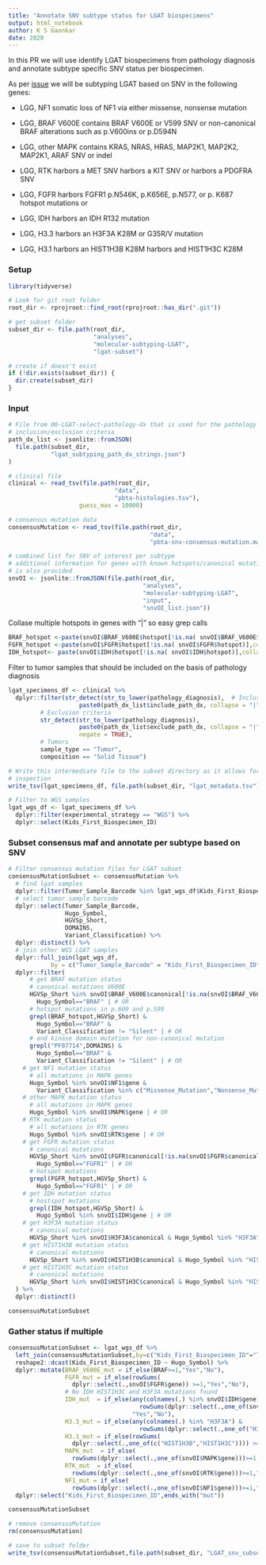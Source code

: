 ```yaml
---
title: "Annotate SNV subtype status for LGAT biospecimens"
output: html_notebook
author: K S Gaonkar 
date: 2020
---
```


In this PR we will use identify LGAT biospecimens from pathology diagnosis and annotate subtype specific SNV status per biospecimen.

As per [issue](https://github.com/AlexsLemonade/OpenPBTA-analysis/issues/790) we will be subtyping LGAT based on SNV in the following genes:

 - LGG, NF1
somatic loss of NF1 via either missense, nonsense mutation 

 - LGG, BRAF V600E
contains BRAF V600E or V599 SNV or non-canonical BRAF alterations such as p.V600ins or p.D594N

 - LGG, other MAPK
contains KRAS, NRAS, HRAS, MAP2K1, MAP2K2, MAP2K1, ARAF SNV or indel

 - LGG, RTK
harbors a MET SNV 
harbors a KIT SNV or
harbors a PDGFRA SNV 

- LGG, FGFR
harbors FGFR1 p.N546K, p.K656E, p.N577, or p. K687 hotspot mutations or

- LGG, IDH
harbors an IDH R132 mutation

 - LGG, H3.3
harbors an H3F3A K28M or G35R/V mutation

 -  LGG, H3.1
harbors an HIST1H3B K28M
harbors and HIST1H3C  K28M


### Setup
```r
library(tidyverse)

# Look for git root folder
root_dir <- rprojroot::find_root(rprojroot::has_dir(".git"))

# get subset folder
subset_dir <- file.path(root_dir, 
                        "analyses",
                        "molecular-subtyping-LGAT",
                        "lgat-subset")

# create if doesn't exist
if (!dir.exists(subset_dir)) {
  dir.create(subset_dir)
}
```

### Input

```r
# File from 00-LGAT-select-pathology-dx that is used for the pathology diagnosis
# inclusion/exclusion criteria
path_dx_list <- jsonlite::fromJSON(
  file.path(subset_dir, 
            "lgat_subtyping_path_dx_strings.json")
)

# clinical file
clinical <- read_tsv(file.path(root_dir, 
                              "data",
                              "pbta-histologies.tsv"), 
                    guess_max = 10000)

# consensus mutation data
consensusMutation <- read_tsv(file.path(root_dir,
                                        "data",
                                        "pbta-snv-consensus-mutation.maf.tsv.gz"))

# combined list for SNV of interest per subtype
# additional information for genes with known hotspots/canonical mutation 
# is also provided
snvOI <- jsonlite::fromJSON(file.path(root_dir,
                                      "analyses",
                                      "molecular-subtyping-LGAT",
                                      "input",
                                      "snvOI_list.json"))

```

Collase multiple hotspots in genes with "|" so easy grep calls

```r
BRAF_hotspot <-paste(snvOI$BRAF_V600E$hotspot[!is.na( snvOI$BRAF_V600E$hotspot)],collapse = "|")
FGFR_hotspot <-paste(snvOI$FGFR$hotspot[!is.na( snvOI$FGFR$hotspot)],collapse = "|")
IDH_hotspot<- paste(snvOI$IDH$hotspot[!is.na( snvOI$IDH$hotspot)],collapse = "|")
```

Filter to tumor samples that should be included on the basis of pathology diagnosis
```r
lgat_specimens_df <- clinical %>%
  dplyr::filter(str_detect(str_to_lower(pathology_diagnosis),  # Inclusion criteria
                    paste0(path_dx_list$include_path_dx, collapse = "|")),
         # Exclusion criteria
         str_detect(str_to_lower(pathology_diagnosis),
                    paste0(path_dx_list$exclude_path_dx, collapse = "|"),
                    negate = TRUE),
         # Tumors
         sample_type == "Tumor",
         composition == "Solid Tissue")

# Write this intermediate file to the subset directory as it allows for
# inspection
write_tsv(lgat_specimens_df, file.path(subset_dir, "lgat_metadata.tsv"))

# Filter to WGS samples
lgat_wgs_df <- lgat_specimens_df %>%
  dplyr::filter(experimental_strategy == "WGS") %>%
  dplyr::select(Kids_First_Biospecimen_ID)
```

### Subset consensus maf and annotate per subtype based on SNV

```r
# Filter consensus mutation files for LGAT subset
consensusMutationSubset <- consensusMutation %>%
  # find lgat samples
  dplyr::filter(Tumor_Sample_Barcode %in% lgat_wgs_df$Kids_First_Biospecimen_ID) %>%
  # select tumor sample barcode
  dplyr::select(Tumor_Sample_Barcode,
                Hugo_Symbol,
                HGVSp_Short,
                DOMAINS,
                Variant_Classification) %>% 
  dplyr::distinct() %>%
  # join other WGS LGAT samples
  dplyr::full_join(lgat_wgs_df,
            by = c("Tumor_Sample_Barcode" = "Kids_First_Biospecimen_ID")) %>%
  dplyr::filter(
      # get BRAF mutation status
      # canonical mutations V600E
      HGVSp_Short %in% snvOI$BRAF_V600E$canonical[!is.na(snvOI$BRAF_V600E$canonical)] &
        Hugo_Symbol=="BRAF" | # OR
      # hotspot mutations in p.600 and p.599
      grepl(BRAF_hotspot,HGVSp_Short) &
        Hugo_Symbol=="BRAF" &
        Variant_Classification != "Silent" | # OR
      # and kinase domain mutation for non-canonical mutation 
      grepl("PF07714",DOMAINS) & 
        Hugo_Symbol=="BRAF" & 
        Variant_Classification != "Silent" | # OR
    # get NF1 mutation status
      # all mutations in MAPK genes
      Hugo_Symbol %in% snvOI$NF1$gene & 
        Variant_Classification %in% c("Missense_Mutation","Nonsense_Mutation") |
    # other MAPK mutation status
      # all mutations in MAPK genes
      Hugo_Symbol %in% snvOI$MAPK$gene | # OR
    # RTK mutation status
      # all mutations in RTK genes
      Hugo_Symbol %in% snvOI$RTK$gene | # OR
    # get FGFR mutation status
      # canonical mutations
      HGVSp_Short %in% snvOI$FGFR$canonical[!is.na(snvOI$FGFR$canonical)] &
        Hugo_Symbol=="FGFR1" | # OR
      # hotspot mutations 
      grepl(FGFR_hotspot,HGVSp_Short) &
        Hugo_Symbol=="FGFR1" | # OR
    # get IDH mutation status
      # hostspot mutations
      grepl(IDH_hotspot,HGVSp_Short) & 
        Hugo_Symbol %in% snvOI$IDH$gene | # OR
    # get H3F3A mutation status
      # canonical mutations
      HGVSp_Short %in% snvOI$H3F3A$canonical & Hugo_Symbol %in% "H3F3A" | # OR
    # get HIST1H3B mutation status
      # canonical mutations
      HGVSp_Short %in% snvOI$HIST1H3B$canonical & Hugo_Symbol %in% "HIST1H3B" | # OR
    # get HIST1H3C mutation status
      # canonical mutations
      HGVSp_Short %in% snvOI$HIST1H3C$canonical & Hugo_Symbol %in% "HIST1H3C" 
  ) %>%
  dplyr::distinct()

consensusMutationSubset
```


### Gather status if multiple

```r

consensusMutationSubset <- lgat_wgs_df %>%
  left_join(consensusMutationSubset,by=c("Kids_First_Biospecimen_ID"="Tumor_Sample_Barcode")) %>%
  reshape2::dcast(Kids_First_Biospecimen_ID ~ Hugo_Symbol) %>%
  dplyr::mutate(BRAF_V600E_mut = if_else(BRAF>=1,"Yes","No"),
                FGFR_mut = if_else(rowSums(
                  dplyr::select(.,snvOI$FGFR$gene)) >=1,"Yes","No"),
                # No IDH HIST1H3C and H3F3A mutations found
                IDH_mut  = if_else(any(colnames(.) %in% snvOI$IDH$gene) & 
                                     rowSums(dplyr::select(.,one_of(snvOI$IDH$gene))) >=1,
                                   "Yes","No"),
                H3.3_mut = if_else(any(colnames(.) %in% "H3F3A") & 
                                     rowSums(dplyr::select(.,one_of("H3F3A"))) >= 1 ,"Yes","No"),
                H3.1_mut = if_else(rowSums(
                  dplyr::select(.,one_of(c("HIST1H3B","HIST1H3C")))) >=1 ,"Yes","No"),  
                MAPK_mut  = if_else(
                  rowSums(dplyr::select(.,one_of(snvOI$MAPK$gene)))>=1,"Yes","No"),
                RTK_mut  = if_else(
                  rowSums(dplyr::select(.,one_of(snvOI$RTK$gene)))>=1,"Yes","No"),
                NF1_mut = if_else(
                  rowSums(dplyr::select(.,one_of(snvOI$NF1$gene)))>=1,"Yes","No") ) %>%
  dplyr::select("Kids_First_Biospecimen_ID",ends_with("mut"))

consensusMutationSubset 

```



```r
# remove consensusMutation
rm(consensusMutation)

# save to subset folder
write_tsv(consensusMutationSubset,file.path(subset_dir, "LGAT_snv_subset.tsv"))
```
